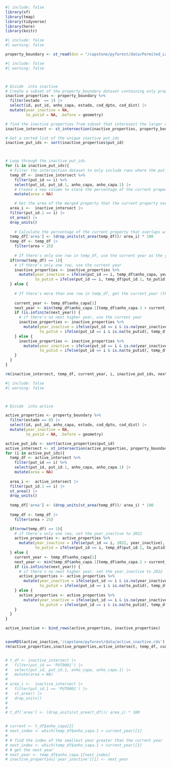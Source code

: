 ```r
#| include: false
library(sf)
library(tmap)
library(tidyverse)
library(here)
library(knitr)
```

```r
#| include: false
#| warning: false

property_boundary <- st_read(dsn = "/capstone/pyforest/data/Permited_Land_Use/limite_put.shp") 

```

```r
#| include: false
#| warning: false



# Divide  into inactive 
# Create a subset of the property_boundary dataset containing only properties with estado == 1, and select only the columns we need
inactive_properties <- property_boundary %>%
  filter(estado  == 1) |> 
  select(id, put_id, anho_capa, estado, cod_dpto, cod_dist) |> 
  mutate(year_inactive = NA, 
         to_putid = NA, .before = geometry)

# find the inactive properties from subset that interesect the larger dataset
inactive_intersect <- st_intersection(inactive_properties, property_boundary) 

# Get a sorted list of the unique inactive put_ids
inactive_put_ids <- sort(inactive_properties$put_id)



# Loop through the inactive put_ids
for (i in inactive_put_ids){
  # Filter the intersection dataset to only include rows where the put_id matches the current iteration,and select only the put_id.1, anho_capa, and anho_capa.1 columns (put_id.1 is the ID of the property that this property was merged into, anho_capa is the year this property became inactive, and anho_capa.1 is theyear the property it was merged into became active)
  temp_df <- inactive_intersect %>%
    filter(put_id == i) %>%
    select(put_id, put_id.1, anho_capa, anho_capa.1) |>
    # Create a new column to store the percentage of the current property that overlaps with the merged property
    mutate(area = NA)

    # Get the area of the merged property that the current property overlaps with
  area_i <-  inactive_intersect |>
  filter(put_id.1 == i) |>
  st_area() |>
  drop_units()
  
    # Calculate the percentage of the current property that overlaps with the merged property,and filter the temp_df to only include rows where this percentage is greater than 25%
  temp_df['area'] <- (drop_units(st_area(temp_df))/ area_i) * 100
  temp_df <- temp_df |>
    filter(area > 25)
  
    # If there's only one row in temp_df, use the current year as the year_inactive for the current property
  if(nrow(temp_df) == 1){
    # if there's only one row, use the current year
    inactive_properties <- inactive_properties %>% 
      mutate(year_inactive = ifelse(put_id == i, temp_df$anho_capa, year_inactive),
             to_putid = ifelse(put_id == i, temp_df$put_id.1, to_putid))
  } else {
    
    # If there's more than one row in temp_df, get the current_year (the year the current property became inactive) and the next_year (the year the merged property became active after the current_year), and update the year_inactive and to_putid columns accordingly
    
    current_year <- temp_df$anho_capa[1]
    next_year <- min(temp_df$anho_capa.1[temp_df$anho_capa.1 > current_year])
    if (is.infinite(next_year)) {
      # if there's no next higher year, use the current year
      inactive_properties <- inactive_properties %>% 
        mutate(year_inactive = ifelse(put_id == i & is.na(year_inactive), current_year, year_inactive),
               to_putid = ifelse(put_id == i & is.na(to_putid), temp_df$put_id.1[which(temp_df$anho_capa == current_year)], to_putid))
    } else {
      inactive_properties <- inactive_properties %>% 
        mutate(year_inactive = ifelse(put_id == i & is.na(year_inactive), next_year, year_inactive),
               to_putid = ifelse(put_id == i & is.na(to_putid), temp_df$put_id.1[which(temp_df$anho_capa.1 == next_year)], to_putid))
    }
  }
}  

rm(inactive_intersect, temp_df, current_year, i, inactive_put_ids, next_year)
```





```r
#| include: false
#| warning: false



# Divide  into active 

active_properties <- property_boundary %>%
  filter(estado == 0) |>
  select(id, put_id, anho_capa, estado, cod_dpto, cod_dist) |> 
  mutate(year_inactive = NA, 
         to_putid = NA, .before = geometry)

active_put_ids <- sort(active_properties$put_id)
active_intersect <- st_intersection(active_properties, property_boundary)
for (i in active_put_ids){
  temp_df <- active_intersect %>%
    filter(put_id == i) %>%
    select(put_id, put_id.1, anho_capa, anho_capa.1) |>
    mutate(area = NA)
  
  area_i <-  active_intersect |>
  filter(put_id.1 == i) |>
  st_area() |>
  drop_units()
  
  temp_df['area'] <- (drop_units(st_area(temp_df))/ area_i) * 100
  
  temp_df <- temp_df |>
    filter(area > 25)

  if(nrow(temp_df) == 1){
    # if there's only one row, set the year_inactive to 2022
    active_properties <- active_properties %>% 
      mutate(year_inactive = ifelse(put_id == i, 2022, year_inactive),
             to_putid = ifelse(put_id == i, temp_df$put_id.1, to_putid))
  } else {
    current_year <- temp_df$anho_capa[1]
    next_year <- min(temp_df$anho_capa.1[temp_df$anho_capa.1 > current_year])
    if (is.infinite(next_year)) {
      # if there's no next higher year, set the year_inactive to 2022
      active_properties <- active_properties %>% 
        mutate(year_inactive = ifelse(put_id == i & is.na(year_inactive), 2022, year_inactive),
               to_putid = ifelse(put_id == i & is.na(to_putid), temp_df$put_id.1[which(temp_df$anho_capa == current_year)], to_putid))
    } else {
      active_properties <- active_properties %>% 
        mutate(year_inactive = ifelse(put_id == i & is.na(year_inactive), next_year, year_inactive),
               to_putid = ifelse(put_id == i & is.na(to_putid), temp_df$put_id.1[which(temp_df$anho_capa.1 == next_year)], to_putid))
    }
  }
}

active_inactive <- bind_rows(active_properties, inactive_properties)


saveRDS(active_inactive,'/capstone/pyforest/data/active_inactive.rds')
rm(active_properties,inactive_properties,active_intersect, temp_df, current_year, i, active_put_ids, next_year, property_boundary)



```

```r

# t_df <- inactive_intersect |>
#   filter(put_id == 'PUT0001') |>
#   select(put_id, put_id.1, anho_capa, anho_capa.1) |>
#   mutate(area = NA)
# 
# area_i <-  inactive_intersect |>
#   filter(put_id.1 == 'PUT0001') |>
#   st_area() |>
#   drop_units()
# 
# 
# t_df['area'] <- (drop_units(st_area(t_df))/ area_i) * 100


# current <- t_df$anho_capa[2]
# next_index <- which(temp_df$anho_capa.1 > current_year)[1]
# 
# # find the index of the smallest year greater than the current year
# next_index <- which(temp_df$anho_capa.1 > current_year)[1]
# # get the next year
# next_year <- temp_df$anho_capa.1[next_index]
# inactive_properties['year_inactive'][i] <- next_year
```


